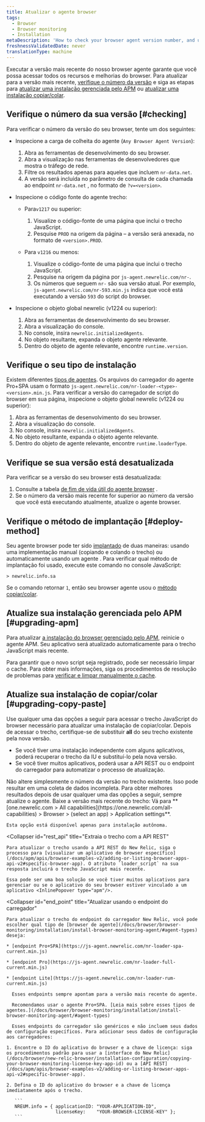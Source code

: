 ```yaml
---
title: Atualizar o agente browser
tags:
  - Browser
  - Browser monitoring
  - Installation
metaDescription: 'How to check your browser agent version number, and update to the latest version of the browser agent.'
freshnessValidatedDate: never
translationType: machine
---
```


Executar a versão mais recente do nosso browser agente garante que você possa acessar todos os recursos e melhorias do browser. Para atualizar para a versão mais recente, [verifique o número da versão](#checking) e siga as etapas para [atualizar uma instalação gerenciada pelo APM](#upgrading-apm) ou [atualizar uma instalação copiar/colar](#upgrading-copy-paste).

## Verifique o número da sua versão [#checking]

Para verificar o número da versão do seu browser, tente um dos seguintes:

* Inspecione a carga de colheita do agente (`Any Browser Agent Version`):

  1. Abra as ferramentas de desenvolvimento do seu browser.
  2. Abra a visualização nas ferramentas de desenvolvedores que mostra o tráfego de rede.
  3. Filtre os resultados apenas para aqueles que incluem `nr-data.net`.
  4. A versão será incluída no parâmetro de consulta de cada chamada ao endpoint `nr-data.net` , no formato de `?v=<version>`.

* Inspecione o código fonte do agente trecho:

  * Para`v1217` ou superior:

    1. Visualize o código-fonte de uma página que inclui o trecho JavaScript.
    2. Pesquise `PROD` na origem da página – a versão será anexada, no formato de `<version>.PROD`.

  * Para `v1216` ou menos:

    1. Visualize o código-fonte de uma página que inclui o trecho JavaScript.
    2. Pesquise na origem da página por `js-agent.newrelic.com/nr-`.
    3. Os números que seguem `nr-` são sua versão atual. Por exemplo, `js-agent.newrelic.com/nr-593.min.js` indica que você está executando a versão `593` do script do browser.

* Inspecione o objeto global newrelic (v1224 ou superior):

  1. Abra as ferramentas de desenvolvimento do seu browser.
  2. Abra a visualização do console.
  3. No console, insira `newrelic.initializedAgents`.
  4. No objeto resultante, expanda o objeto agente relevante.
  5. Dentro do objeto de agente relevante, encontre `runtime.version`.

## Verifique o seu tipo de instalação

Existem diferentes [tipos de agentes](/docs/browser/browser-monitoring/installation/install-browser-monitoring-agent#agent-types). Os arquivos do carregador do agente Pro+SPA usam o formato `js-agent.newrelic.com/nr-loader-<type>-<version>.min.js`. Para verificar a versão do carregador de script do browser em sua página, inspecione o objeto global newrelic (v1224 ou superior):

1. Abra as ferramentas de desenvolvimento do seu browser.
2. Abra a visualização do console.
3. No console, insira `newrelic.initializedAgents`.
4. No objeto resultante, expanda o objeto agente relevante.
5. Dentro do objeto de agente relevante, encontre `runtime.loaderType`.

## Verifique se sua versão está desatualizada

Para verificar se a versão do seu browser está desatualizada:

1. Consulte a tabela [de fim de vida útil do agente browser](/docs/browser/browser-monitoring/getting-started/browser-agent-eol-policy/) .
2. Se o número da versão mais recente for superior ao número da versão que você está executando atualmente, atualize o agente browser.

## Verifique o método de implantação [#deploy-method]

Seu agente browser pode ter sido [implantado](/docs/browser/browser-monitoring/installation/install-browser-monitoring-agent/#options) de duas maneiras: usando uma implementação manual (copiando e colando o trecho) ou automaticamente usando um agente <InlinePopover type="apm"/>. Para verificar qual método de implantação foi usado, execute este comando no console JavaScript:

```
> newrelic.info.sa
```

Se o comando retornar `1`, então seu browser agente usou o [método copiar/colar](#upgrading-copy-paste).

## Atualize sua instalação gerenciada pelo APM [#upgrading-apm]

Para atualizar [a instalação do browser gerenciado pelo APM](/docs/browser/browser-monitoring/installation/install-browser-monitoring-agent/#options), reinicie o agente APM. Seu aplicativo será atualizado automaticamente para o trecho JavaScript mais recente.

Para garantir que o novo script seja registrado, pode ser necessário limpar o cache. Para obter mais informações, siga os procedimentos de resolução de problemas para [verificar e limpar manualmente o cache](/docs/browser/new-relic-browser/troubleshooting/troubleshooting-browser-monitoring-installation#manual_check_cache).

## Atualize sua instalação de copiar/colar [#upgrading-copy-paste]

Use qualquer uma das opções a seguir para acessar o trecho JavaScript do browser necessário para atualizar uma instalação de copiar/colar. Depois de acessar o trecho, certifique-se de substituir <DoNotTranslate>**all**</DoNotTranslate> do seu trecho existente pela nova versão.

* Se você tiver uma instalação independente com alguns aplicativos, poderá recuperar o trecho da IU e substituí-lo pela nova versão.
* Se você tiver muitos aplicativos, poderá usar a API REST ou o endpoint do carregador para automatizar o processo de atualização.

<Callout variant="caution">
  Não altere simplesmente o número da versão no trecho existente. Isso pode resultar em uma coleta de dados incompleta. Para obter melhores resultados depois de usar qualquer uma das opções a seguir, sempre atualize o agente.
</Callout>

<CollapserGroup>
  <Collapser
    id="snippet"
    title="Recuperar o trecho da interface"
  >
    Baixe a versão mais recente do trecho: Vá para <DoNotTranslate>**[one.newrelic.com > All capabilities](https://one.newrelic.com/all-capabilities) > Browser > (select an app) > Application settings**</DoNotTranslate>.

    Esta opção está disponível apenas para instalação autônoma.
  </Collapser>

  <Collapser
    id="rest_api"
    title="Extraia o trecho com a API REST"
  >
    Para atualizar o trecho usando a API REST do New Relic, siga o processo para [visualizar um aplicativo de browser específico](/docs/apm/apis/browser-examples-v2/adding-or-listing-browser-apps-api-v2#specific-browser-app). O atributo `loader_script` na sua resposta incluirá o trecho JavaScript mais recente.

    Essa pode ser uma boa solução se você tiver muitos aplicativos para gerenciar ou se o aplicativo do seu browser estiver vinculado a um aplicativo <InlinePopover type="apm"/>.
  </Collapser>

  <Collapser
    id="end_point"
    title="Atualizar usando o endpoint do carregador"
  >
    Para atualizar o trecho do endpoint do carregador New Relic, você pode escolher qual tipo de [browser de agente](/docs/browser/browser-monitoring/installation/install-browser-monitoring-agent/#agent-types) deseja:

    * [endpoint Pro+SPA](https://js-agent.newrelic.com/nr-loader-spa-current.min.js)

    * [endpoint Pro](https://js-agent.newrelic.com/nr-loader-full-current.min.js)

    * [endpoint Lite](https://js-agent.newrelic.com/nr-loader-rum-current.min.js)

      Esses endpoints sempre apontam para a versão mais recente do agente.

      Recomendamos usar o agente Pro+SPA. [Leia mais sobre esses tipos de agentes.](/docs/browser/browser-monitoring/installation/install-browser-monitoring-agent/#agent-types)

      Esses endpoints do carregador são genéricos e não incluem seus dados de configuração específicos. Para adicionar seus dados de configuração aos carregadores:

    1. Encontre o ID do aplicativo do browser e a chave de licença: siga os procedimentos padrão para usar a [interface do New Relic](/docs/browser/new-relic-browser/installation-configuration/copying-your-browser-monitoring-license-key-app-id) ou a [API REST](/docs/apm/apis/browser-examples-v2/adding-or-listing-browser-apps-api-v2#specific-browser-app).

    2. Defina o ID do aplicativo do browser e a chave de licença imediatamente após o trecho.

       ```
       NREUM.info = { applicationID: "YOUR-APPLICATION-ID",
                      licenseKey:    "YOUR-BROWSER-LICENSE-KEY" };
       ```
  </Collapser>
</CollapserGroup>